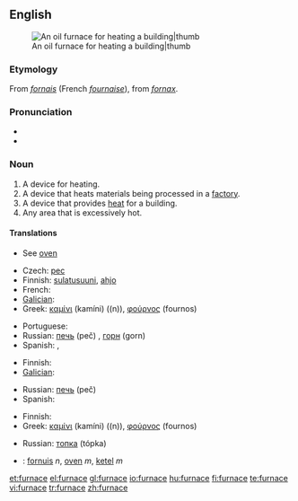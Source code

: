 ==English==
[[Image:Home_oil_furnace.jpg|An oil furnace for heating a building|thumb]]
===Etymology===
From {{OF.}} ''[[fornais]]'' (French ''[[fournaise]]''), from {{L.}} ''[[fornax]]''.

===Pronunciation===
*{{IPA|/ˈfɜːnɪs/}}
*{{audio|en-us-furnace.ogg|Audio (US)}}

===Noun===
{{en-noun}}

# A device for heating.
# A device that heats materials being processed in a [[factory]].
# A device that provides [[heat]] for a building.
# Any area that is excessively hot.

====Translations====
{{trans-top|device for heating}}
* See [[oven]]
{{trans-mid}}
{{trans-bottom}}

{{trans-top|device for heating in a factory, melting metals, etc}}
* Czech: [[pec]] {{f}}
* Finnish: [[sulatusuuni]], [[ahjo]]
* French: {{t+|fr|four|m}}
* [[Galician]]: {{t+|gl|forno|xs=Galician}} {{m}}
* Greek: [[καμίνι]] (kamíni) ((n)), [[φούρνος]] (fournos) {{m}}
{{trans-mid}}
* Portuguese: {{t+|pt|forno|m}}
* Russian: [[печь]] (peč) {{f}}, [[горн]] (gorn) {{m}}
* Spanish: {{t+|es|horno|m}}, {{t+|es|caldera|f}}
{{trans-bottom}}

{{trans-top|device for heating a building}}
* Finnish: {{t+|fi|uuni}}
* [[Galician]]: {{t+|gl|calefacción|xs=Galician}} {{f}}
{{trans-mid}}
* Russian: [[печь]] (peč) {{f}}
* Spanish: {{t-|es|calefacción|f}}
{{trans-bottom}}

{{trans-top|hot area}}
* Finnish: {{t+|fi|uuni}}
* Greek: [[καμίνι]] (kamíni) ((n)), [[φούρνος]] (fournos) {{m}}
{{trans-mid}}
* Russian: [[топка]] (tópka) {{f}}
{{trans-bottom}}

{{checktrans-top}}
*{{ttbc|Dutch}}: [[fornuis]] ''n'', [[oven]] ''m'', [[ketel]] ''m''
{{trans-bottom}}

[[et:furnace]]
[[el:furnace]]
[[gl:furnace]]
[[io:furnace]]
[[hu:furnace]]
[[fi:furnace]]
[[te:furnace]]
[[vi:furnace]]
[[tr:furnace]]
[[zh:furnace]]